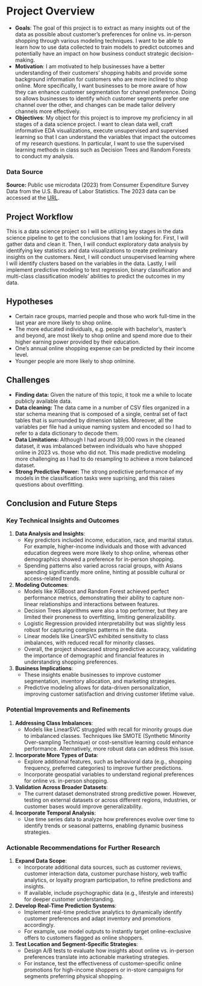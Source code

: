 # Project Overview

- **Goals**: The goal of this project is to extract as many insights out of the data as possible about customer's preferences for online vs. in-person shopping through various modeling techniques. I want to be able to learn how to use data collected to train models to predict outcomes and potentially have an impact on how business conduct strategic decision-making. 
- **Motivation**: I am motivated to help businesses have a better understanding of their customers' shopping habits and provide some background information for customers who are more inclined to shop online. More specifically, I want businesses to be more aware of how they can enhance customer segmentation for channel preference. Doing so allows businesses to identify which customer segments prefer one channel over the other, and changes can be made tailor delivery channels more effectively.
- **Objectives**: My object for this project is to improve my proficiency in all stages of a data science project. I want to clean data well, craft informative EDA visualizations, execute unsupervised and supervised learning so that I can understand the variables that impact the outcomes of my research questions. In particular, I want to use the supervised learning methods in class such as Decision Trees and Random Forests to conduct my analysis.


### Data Source
**Source:** Public use microdata (2023) from Consumer Expenditure Survey Data from the U.S. Bureau of Labor Statistics. 
The 2023 data can be accessed at the [URL](https://www.bls.gov/cex/pumd_data.htm#csv).  


## Project Workflow
This is a data science project so I will be utilizing key stages in the data science pipeline to get to the conclusions that I am looking for. First, I will gather data and clean it. Then, I will conduct exploratory data analysis by identifying key statistics and data visualizations to create preliminary insights on the customers. Next, I will conduct unsupervised learning where I will identify clusters based on the  variables in the data. Lastly, I will implement predictive modeling to test regression, binary classification and multi-class classification models' abilities to predict the outcomes in my data. 

## Hypotheses

- Certain race groups, married people and those who work full-time in the last year are more likely to shop online.
- The more educated individuals, e.g. people with bachelor's, master's and beyond, are most likely to shop online and spend more due to their higher earning power provided by their education.
- One's annual online shopping expense can be predicted by their income level. 
- Younger people are more likely to shop onlmine. 

## Challenges

- **Finding data:** Given the nature of this topic, it took me a while to locate publicly available data.
- **Data cleaning:** The data came in a number of CSV files organized in a star schema meaning that is composed of a single, central set of fact tables that is surrounded by dimension tables. Moreover, all the variables per file had a unique naming system and encoded so I had to refer to a data dictionary to decode them.
- **Data Limitations:** Although I had around 39,000 rows in the cleaned dataset, it was imbalanced between individuals who have shopped online in 2023 vs. those who did not. This made predictive modeling more challenging as I had to do resampling to achieve a more balanced dataset. 
- **Strong Predictive Power:** The strong predictive performance of my models in the classification tasks were suprising, and this raises questions about overfitting.

## Conclusion and Future Steps

### Key Technical Insights and Outcomes

1. **Data Analysis and Insights**:  
   - Key predictors included income, education, race, and marital status. For example, higher-income individuals and those with advanced education degrees were more likely to shop online, whereas other demographics showed a preference for in-person shopping.  
   - Spending patterns also varied across racial groups, with Asians spending significantly more online, hinting at possible cultural or access-related trends.  

2. **Modeling Outcomes**:  
   - Models like XGBoost and Random Forest achieved perfect performance metrics, demonstrating their ability to capture non-linear relationships and interactions between features.  
   - Decision Trees algorithms were also a top performer, but they are limited their proneness to overfitting, limiting generalizability. 
   - Logistic Regression provided interpretability but was slightly less robust for capturing complex patterns in the data.  
   - Linear models like LinearSVC exhibited sensitivity to class imbalances, with reduced recall for minority classes.  
   - Overall, the project showcased strong predictive accuracy, validating the importance of demographic and financial features in understanding shopping preferences.

3. **Business Implications**:  
   - These insights enable businesses to improve customer segmentation, inventory allocation, and marketing strategies.  
   - Predictive modeling allows for data-driven personalization, improving customer satisfaction and driving customer lifetime value.

### Potential Improvements and Refinements

1. **Addressing Class Imbalances**:  
   - Models like LinearSVC struggled with recall for minority groups due to imbalanced classes. Techniques like SMOTE (Synthetic Minority Over-sampling Technique) or cost-sensitive learning could enhance performance. Alternatively, more robust data can address this issue.

2. **Incorporate More Types of Data**:  
   - Explore additional features, such as behavioral data (e.g., shopping frequency, preferred categories) to improve further predictions.  
   - Incorporate geospatial variables to understand regional preferences for online vs. in-person shopping.

3. **Validation Across Broader Datasets**:  
   - The current dataset demonstrated strong predictive power. However, testing on external datasets or across different regions, industries, or customer bases would improve generalizability.  

4. **Incorporate Temporal Analysis**:  
   - Use time series data to analyze how preferences evolve over time to identify trends or seasonal patterns, enabling dynamic business strategies.


### Actionable Recommendations for Further Research 

1. **Expand Data Scope**:  
   - Incorporate additional data sources, such as customer reviews, customer interaction data, customer purchase history, web traffic analytics, or loyalty program participation, to refine predictions and insights.  
   - If available, include psychographic data (e.g., lifestyle and interests) for deeper customer understanding.

2. **Develop Real-Time Prediction Systems**:  
   - Implement real-time predictive analytics to dynamically identify customer preferences and adapt inventory and promotions accordingly.  
   - For example, use model outputs to instantly target online-exclusive offers to customers flagged as online shoppers.

3. **Test Location and Segment-Specific Strategies**:  
   - Design A/B tests to evaluate how insights about online vs. in-person preferences translate into actionable marketing strategies.  
   - For instance, test the effectiveness of customer-specific online promotions for high-income shoppers or in-store campaigns for segments preferring physical shopping.

